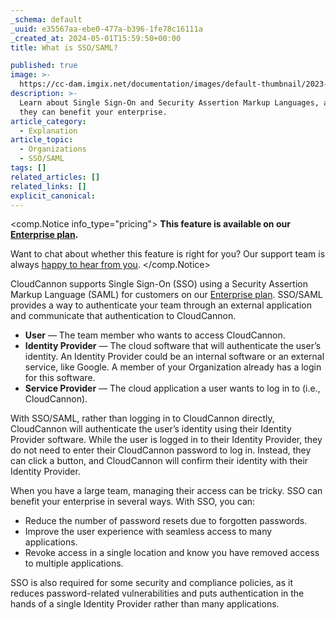 ```yaml
---
_schema: default
_uuid: e35567aa-ebe0-477a-b396-1fe78c16111a
_created_at: 2024-05-01T15:59:50+00:00
title: What is SSO/SAML?

published: true
image: >-
  https://cc-dam.imgix.net/documentation/images/default-thumbnail/2023-Q4/CloudCannon-Documentation-Thumbnail.png
description: >-
  Learn about Single Sign-On and Security Assertion Markup Languages, and how
  they can benefit your enterprise.
article_category:
  - Explanation
article_topic:
  - Organizations
  - SSO/SAML
tags: []
related_articles: []
related_links: []
explicit_canonical:
---
```

<comp.Notice info_type="pricing">
  **This feature is available on our [Enterprise plan](/pricing/).**

  Want to chat about whether this feature is right for you? Our support team is always <a href="mailto:success@cloudcannon.com?subject=A%20question%20about%20SSO%2FSAML" rel="noreferrer">happy to hear from you</a>.
</comp.Notice>

CloudCannon supports Single Sign-On (SSO) using a Security Assertion Markup Language (SAML) for customers on our [Enterprise plan](/pricing/). SSO/SAML provides a way to authenticate your team through an external application and communicate that authentication to CloudCannon.

* **User** — The team member who wants to access CloudCannon.
* **Identity Provider** — The cloud software that will authenticate the user’s identity. An Identity Provider could be an internal software or an external service, like Google. A member of your Organization already has a login for this software.
* **Service Provider** — The cloud application a user wants to log in to (i.e., CloudCannon).

With SSO/SAML, rather than logging in to CloudCannon directly, CloudCannon will authenticate the user’s identity using their Identity Provider software. While the user is logged in to their Identity Provider, they do not need to enter their CloudCannon password to log in. Instead, they can click a button, and CloudCannon will confirm their identity with their Identity Provider.

When you have a large team, managing their access can be tricky. SSO can benefit your enterprise in several ways. With SSO, you can:

* Reduce the number of password resets due to forgotten passwords.
* Improve the user experience with seamless access to many applications.
* Revoke access in a single location and know you have removed access to multiple applications.

SSO is also required for some security and compliance policies, as it reduces password-related vulnerabilities and puts authentication in the hands of a single Identity Provider rather than many applications.